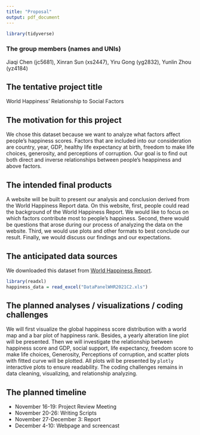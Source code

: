 ```yaml
---
title: "Proposal"
output: pdf_document
---
```


```r
library(tidyverse)
```

### The group members (names and UNIs)

Jiaqi Chen (jc5681),
Xinran Sun (xs2447),
Yiru Gong (yg2832),
Yunlin Zhou (yz4184)

## The tentative project title

World Happiness' Relationship to Social Factors

## The motivation for this project

We chose this dataset because we want to analyze what factors affect people's happiness scores. Factors that are included into our consideration are country, year, GDP, healthy life expectancy at birth, freedom to make life choices, generosity, and perceptions of corruption. Our goal is to find out both direct and inverse relationships between people's heappiness and above factors. 

## The intended final products

A website will be built to present our analysis and conclusion derived from the World Happiness Report data. On this website, first, people could read the background of the World Happiness Report. We would like to focus on which factors contribute most to people’s happiness. Second, there would be questions that arose during our process of analyzing the data on the website.  Third, we would use plots and other formats to best conclude our result. Finally, we would discuss our findings and our expectations. 

## The anticipated data sources

We downloaded this dataset from [World Happiness Report](https://worldhappiness.report/ed/2021/#appendices-and-data).

```r
library(readxl)
happiness_data = read_excel("DataPanelWHR2021C2.xls")
```

## The planned analyses / visualizations / coding challenges

We will first visualize the global happiness score distribution with a world map and a bar plot of happiness rank. Besides, a yearly alteration line plot will be presented. Then we will investigate the relationship between happiness score and GDP, social support, life expectancy, freedom score to make life choices, Generosity, Perceptions of corruption, and scatter plots with fitted curve will be plotted. All plots will be presented by `plotly` interactive plots to ensure readability. The coding challenges remains in data cleaning, visualizing, and relationship analyzing.

## The planned timeline

* November 16-19: Project Review Meeting
* November 20-26: Writing Scripts
* November 27-December 3: Report
* December 4-10: Webpage and screencast
